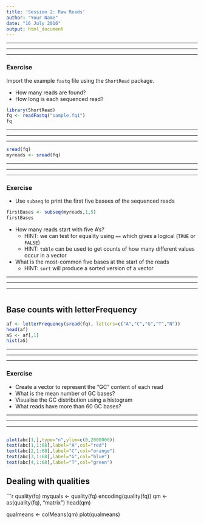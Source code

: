 ```yaml
---
title: 'Session 2: Raw Reads'
author: "Your Name"
date: "16 July 2016"
output: html_document
---
```


******
******
******
### Exercise

Import the example `fastq` file using the `ShortRead` package.

- How many reads are found?
- How long is each sequenced read?


```r
library(ShortRead)
fq <- readFastq("sample.fq1")
fq
```

******
******
******

```r
sread(fq)
myreads <- sread(fq)
```



******
******
******

### Exercise
- Use `subseq` to print the first five basees of the sequenced reads

```r
firstBases <- subseq(myreads,1,5)
firstBases
```


- How many reads start with five A's?
    + HINT: we can test for equality using `==` which gives a logical (`TRUE` or `FALSE`)
    + HINT: `table` can be used to get counts of how many different values occur in a vector
- What is the most-common five bases at the start of the reads
    + HINT: `sort` will produce a sorted version of a vector

******
******
******


```r

```

## Base counts with letterFrequency

```r
af <- letterFrequency(sread(fq), letters=c("A","C","G","T","N"))
head(af)
aS <- af[,1]
hist(aS)
```


******
******
******
### Exercise

- Create a vector to represent the "GC" content of each read
- What is the mean number of GC bases?
- Visualise the GC distribution using a histogram
- What reads have more than 60 GC bases?


******
******
******

```r


``` 


```r
plot(abc[1,],type="n",ylim=c(0,2000000))
text(abc[1,1:68],label="A",col="red")
text(abc[2,1:68],label="C",col="orange")
text(abc[3,1:68],label="G",col="blue")
text(abc[4,1:68],label="T",col="green")
```


## Dealing with qualities

```r
quality(fq)
myquals <- quality(fq)
encoding(quality(fq))
qm <- as(quality(fq), "matrix")
head(qm)

qualmeans <- colMeans(qm)
plot(qualmeans)
